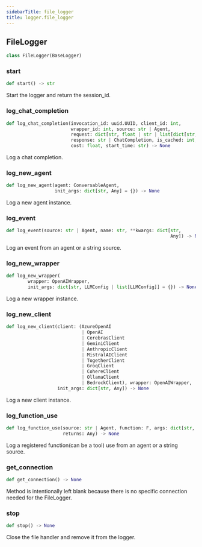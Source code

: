 ```yaml
---
sidebarTitle: file_logger
title: logger.file_logger
---
```


## FileLogger

```python
class FileLogger(BaseLogger)
```

### start

```python
def start() -> str
```

Start the logger and return the session_id.

### log\_chat\_completion

```python
def log_chat_completion(invocation_id: uuid.UUID, client_id: int,
                        wrapper_id: int, source: str | Agent,
                        request: dict[str, float | str | list[dict[str, str]]],
                        response: str | ChatCompletion, is_cached: int,
                        cost: float, start_time: str) -> None
```

Log a chat completion.

### log\_new\_agent

```python
def log_new_agent(agent: ConversableAgent,
                  init_args: dict[str, Any] = {}) -> None
```

Log a new agent instance.

### log\_event

```python
def log_event(source: str | Agent, name: str, **kwargs: dict[str,
                                                             Any]) -> None
```

Log an event from an agent or a string source.

### log\_new\_wrapper

```python
def log_new_wrapper(
        wrapper: OpenAIWrapper,
        init_args: dict[str, LLMConfig | list[LLMConfig]] = {}) -> None
```

Log a new wrapper instance.

### log\_new\_client

```python
def log_new_client(client: (AzureOpenAI
                            | OpenAI
                            | CerebrasClient
                            | GeminiClient
                            | AnthropicClient
                            | MistralAIClient
                            | TogetherClient
                            | GroqClient
                            | CohereClient
                            | OllamaClient
                            | BedrockClient), wrapper: OpenAIWrapper,
                   init_args: dict[str, Any]) -> None
```

Log a new client instance.

### log\_function\_use

```python
def log_function_use(source: str | Agent, function: F, args: dict[str, Any],
                     returns: Any) -> None
```

Log a registered function(can be a tool) use from an agent or a string source.

### get\_connection

```python
def get_connection() -> None
```

Method is intentionally left blank because there is no specific connection needed for the FileLogger.

### stop

```python
def stop() -> None
```

Close the file handler and remove it from the logger.

